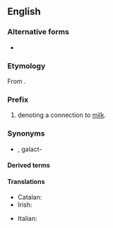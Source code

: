{{also|lacto|lactó}}

==English==

===Alternative forms===
* {{l|en|lact-}} {{qualifier|without the connecting vowel}}

===Etymology===
From {{etyl|la|en}} {{m|la|lac||milk}}.

===Prefix===
{{en-prefix}}

# denoting a connection to [[milk]].

===Synonyms===
* {{l|en|galacto-}}, galact-

====Derived terms====
{{prefixsee|en}}

====Translations====
{{trans-top|milk}}
* Catalan: {{t|ca|lact-}}
* Irish: {{t|ga|lacht-}}
{{trans-mid}}
* Italian: {{t|it|latto-}}
{{trans-bottom}}